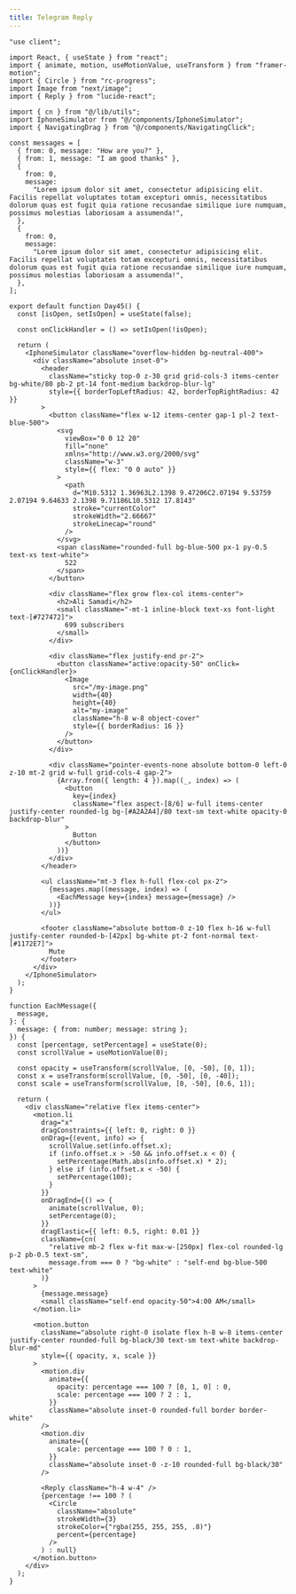 ```yaml
---
title: Telegram Reply
---
```


<ComponentPreview name="works-5" />

<CodePreview>

```tsx showLineNumbers
"use client";

import React, { useState } from "react";
import { animate, motion, useMotionValue, useTransform } from "framer-motion";
import { Circle } from "rc-progress";
import Image from "next/image";
import { Reply } from "lucide-react";

import { cn } from "@/lib/utils";
import IphoneSimulator from "@/components/IphoneSimulator";
import { NavigatingDrag } from "@/components/NavigatingClick";

const messages = [
  { from: 0, message: "How are you?" },
  { from: 1, message: "I am good thanks" },
  {
    from: 0,
    message:
      "Lorem ipsum dolor sit amet, consectetur adipisicing elit. Facilis repellat voluptates totam excepturi omnis, necessitatibus dolorum quas est fugit quia ratione recusandae similique iure numquam, possimus molestias laboriosam a assumenda!",
  },
  {
    from: 0,
    message:
      "Lorem ipsum dolor sit amet, consectetur adipisicing elit. Facilis repellat voluptates totam excepturi omnis, necessitatibus dolorum quas est fugit quia ratione recusandae similique iure numquam, possimus molestias laboriosam a assumenda!",
  },
];

export default function Day45() {
  const [isOpen, setIsOpen] = useState(false);

  const onClickHandler = () => setIsOpen(!isOpen);

  return (
    <IphoneSimulator className="overflow-hidden bg-neutral-400">
      <div className="absolute inset-0">
        <header
          className="sticky top-0 z-30 grid grid-cols-3 items-center bg-white/80 pb-2 pt-14 font-medium backdrop-blur-lg"
          style={{ borderTopLeftRadius: 42, borderTopRightRadius: 42 }}
        >
          <button className="flex w-12 items-center gap-1 pl-2 text-blue-500">
            <svg
              viewBox="0 0 12 20"
              fill="none"
              xmlns="http://www.w3.org/2000/svg"
              className="w-3"
              style={{ flex: "0 0 auto" }}
            >
              <path
                d="M10.5312 1.36963L2.1398 9.47206C2.07194 9.53759 2.07194 9.64633 2.1398 9.71186L10.5312 17.8143"
                stroke="currentColor"
                strokeWidth="2.66667"
                strokeLinecap="round"
              />
            </svg>
            <span className="rounded-full bg-blue-500 px-1 py-0.5 text-xs text-white">
              522
            </span>
          </button>

          <div className="flex grow flex-col items-center">
            <h2>Ali Samadi</h2>
            <small className="-mt-1 inline-block text-xs font-light text-[#727472]">
              699 subscribers
            </small>
          </div>

          <div className="flex justify-end pr-2">
            <button className="active:opacity-50" onClick={onClickHandler}>
              <Image
                src="/my-image.png"
                width={40}
                height={40}
                alt="my-image"
                className="h-8 w-8 object-cover"
                style={{ borderRadius: 16 }}
              />
            </button>
          </div>

          <div className="pointer-events-none absolute bottom-0 left-0 z-10 mt-2 grid w-full grid-cols-4 gap-2">
            {Array.from({ length: 4 }).map((_, index) => (
              <button
                key={index}
                className="flex aspect-[8/6] w-full items-center justify-center rounded-lg bg-[#A2A2A4]/80 text-sm text-white opacity-0 backdrop-blur"
              >
                Button
              </button>
            ))}
          </div>
        </header>

        <ul className="mt-3 flex h-full flex-col px-2">
          {messages.map((message, index) => (
            <EachMessage key={index} message={message} />
          ))}
        </ul>

        <footer className="absolute bottom-0 z-10 flex h-16 w-full justify-center rounded-b-[42px] bg-white pt-2 font-normal text-[#1172E7]">
          Mute
        </footer>
      </div>
    </IphoneSimulator>
  );
}

function EachMessage({
  message,
}: {
  message: { from: number; message: string };
}) {
  const [percentage, setPercentage] = useState(0);
  const scrollValue = useMotionValue(0);

  const opacity = useTransform(scrollValue, [0, -50], [0, 1]);
  const x = useTransform(scrollValue, [0, -50], [0, -40]);
  const scale = useTransform(scrollValue, [0, -50], [0.6, 1]);

  return (
    <div className="relative flex items-center">
      <motion.li
        drag="x"
        dragConstraints={{ left: 0, right: 0 }}
        onDrag={(event, info) => {
          scrollValue.set(info.offset.x);
          if (info.offset.x > -50 && info.offset.x < 0) {
            setPercentage(Math.abs(info.offset.x) * 2);
          } else if (info.offset.x < -50) {
            setPercentage(100);
          }
        }}
        onDragEnd={() => {
          animate(scrollValue, 0);
          setPercentage(0);
        }}
        dragElastic={{ left: 0.5, right: 0.01 }}
        className={cn(
          "relative mb-2 flex w-fit max-w-[250px] flex-col rounded-lg p-2 pb-0.5 text-sm",
          message.from === 0 ? "bg-white" : "self-end bg-blue-500 text-white"
        )}
      >
        {message.message}
        <small className="self-end opacity-50">4:00 AM</small>
      </motion.li>

      <motion.button
        className="absolute right-0 isolate flex h-8 w-8 items-center justify-center rounded-full bg-black/30 text-sm text-white backdrop-blur-md"
        style={{ opacity, x, scale }}
      >
        <motion.div
          animate={{
            opacity: percentage === 100 ? [0, 1, 0] : 0,
            scale: percentage === 100 ? 2 : 1,
          }}
          className="absolute inset-0 rounded-full border border-white"
        />
        <motion.div
          animate={{
            scale: percentage === 100 ? 0 : 1,
          }}
          className="absolute inset-0 -z-10 rounded-full bg-black/30"
        />

        <Reply className="h-4 w-4" />
        {percentage !== 100 ? (
          <Circle
            className="absolute"
            strokeWidth={3}
            strokeColor={"rgba(255, 255, 255, .8)"}
            percent={percentage}
          />
        ) : null}
      </motion.button>
    </div>
  );
}
```

</CodePreview>
